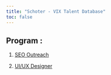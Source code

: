 ```yaml
---
title: "Schoter - VIX Talent Database"
toc: false
---
```


## Program :

1.  [SEO Outreach](https://niagahoster-vix-talent-database.netlify.app/seo.html "SEO Outreach")

2.  [UI/UX Designer](https://niagahoster-vix-talent-database.netlify.app/uiux.html "UI/UX Designer")
